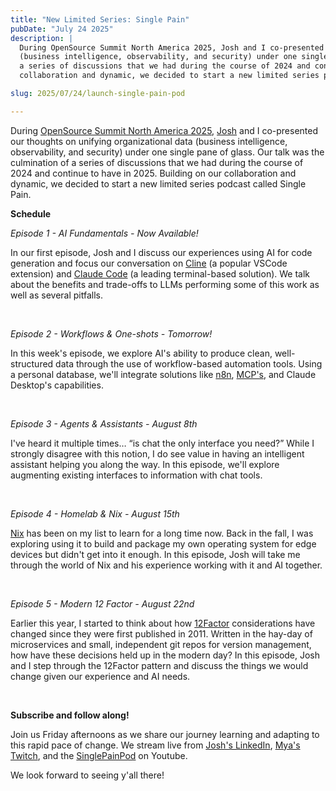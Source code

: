 ```yaml
---
title: "New Limited Series: Single Pain"
pubDate: "July 24 2025"
description: |
  During OpenSource Summit North America 2025, Josh and I co-presented our thoughts on unifying organizational data
  (business intelligence, observability, and security) under one single pane of glass. Our talk was the culmination of
  a series of discussions that we had during the course of 2024 and continue to have in 2025. Building on our 
  collaboration and dynamic, we decided to start a new limited series podcast called Single Pain.

slug: 2025/07/24/launch-single-pain-pod

---
```



During [OpenSource Summit North America 2025][ossna2025], [Josh][joshlee] and I co-presented our thoughts on unifying
organizational data (business intelligence, observability, and security) under one single pane of glass. Our talk was
the culmination of a series of discussions that we had during the course of 2024 and continue to have in 2025. Building
on our collaboration and dynamic, we decided to start a new limited series podcast called Single Pain.

[ossna2025]: https://events.linuxfoundation.org/open-source-summit-north-america/
[joshlee]: https://www.joshuamlee.com/

**Schedule**

_Episode 1 - AI Fundamentals - Now Available!_

In our first episode, Josh and I discuss our experiences using AI for code generation and focus our conversation on
[Cline][] (a popular VSCode extension) and [Claude Code][] (a leading terminal-based solution). We talk about the 
benefits and trade-offs to LLMs performing some of this work as well as several pitfalls.

<center>
  <YouTube id="jxgJDx6U5IM" posterQuality="high" />
</center>

[Cline]: https://cline.bot/
[Claude Code]: https://www.anthropic.com/claude-code

<br/>

_Episode 2 - Workflows & One-shots - Tomorrow!_

In this week's episode, we explore AI's ability to produce clean, well-structured data through the use of
workflow-based automation tools. Using a personal database, we'll integrate solutions like [n8n][], [MCP's][], and
Claude Desktop's capabilities.

<center>
  <YouTube id="u75AsRspfr0" posterQuality="high" />
</center>

[n8n]: https://n8n.io/
[MCP's]: https://modelcontextprotocol.io/

<br/>

_Episode 3 - Agents & Assistants - August 8th_

I've heard it multiple times… “is chat the only interface you need?” While I strongly disagree with this notion, I do
see value in having an intelligent assistant helping you along the way. In this episode, we'll explore augmenting
existing interfaces to information with chat tools.

<center>
  <YouTube id="8QM0b81oTDA" posterQuality="high" />
</center>

<br/>

_Episode 4 - Homelab & Nix - August 15th_

[Nix][] has been on my list to learn for a long time now. Back in the fall, I was exploring using it to build and
package my own operating system for edge devices but didn't get into it enough. In this episode, Josh will take me
through the world of Nix and his experience working with it and AI together.

<center>
  <YouTube id="OyHxdQXSDh0" posterQuality="high" />
</center>

[Nix]: https://nixos.org/

<br/>

_Episode 5 - Modern 12 Factor - August 22nd_

Earlier this year, I started to think about how [12Factor][] considerations have changed since they were first
published in 2011. Written in the hay-day of microservices and small, independent git repos for version management, how
have these decisions held up in the modern day? In this episode, Josh and I step through the 12Factor pattern and
discuss the things we would change given our experience and AI needs.


<center>
  <YouTube id="erDcU7PSJ7o" posterQuality="high" />
</center>

[12Factor]: https://12factor.net/

<br/>


**Subscribe and follow along!**

Join us Friday afternoons as we share our journey learning and adapting to this rapid pace of change. We stream live
from [Josh's LinkedIn][], [Mya's Twitch][], and the [SinglePainPod][] on Youtube.

We look forward to seeing y'all there!

[Josh's LinkedIn]: https://www.linkedin.com/in/joshuamlee/
[Mya's Twitch]: https://www.twitch.tv/msmyajaye
[SinglePainPod]: https://www.youtube.com/@SinglePainPod
